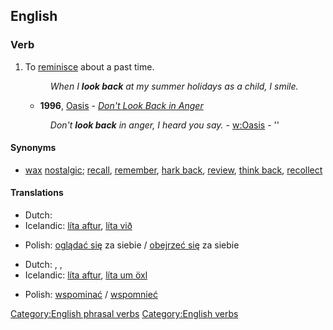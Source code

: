 ==English==

===Verb===
{{infl|en|verb|head=to [[look]] [[back]]}}

# {{rfd-sense}} {{idiomatic}} To [[reminisce]] about a past time.
#: ''When I '''look back''' at my summer holidays as a child, I smile.''
#* '''1996''', [[w:Oasis (band)|Oasis]] - ''[[w:Don't Look Back in Anger|Don't Look Back in Anger]]''
#: ''Don't '''look back''' in anger, I heard you say.'' - [[w:Oasis]] - ''

====Synonyms====
* {{sense|reminisce}} [[wax]] [[nostalgic]]; [[recall]], [[remember]], [[hark back]], [[review]], [[think back]], [[recollect]]

====Translations====
{{trans-top|to look behind oneself}}
* Dutch: {{t-|nl|achterom kijken}}
* Icelandic: [[líta aftur]], [[líta við]]
{{trans-mid}}
* Polish: [[oglądać się]] za siebie / [[obejrzeć się]] za siebie
{{trans-bottom}}
{{trans-top|to reminisce about the past}}
* Dutch: {{t-|nl|achterom kijken}}, {{t-|nl|terugkijken}}, {{t|nl|omzien}}
* Icelandic: [[líta aftur]], [[líta um öxl]]
{{trans-mid}}
* Polish: [[wspominać]] / [[wspomnieć]]
{{trans-bottom}}

[[Category:English phrasal verbs]]
[[Category:English verbs]]